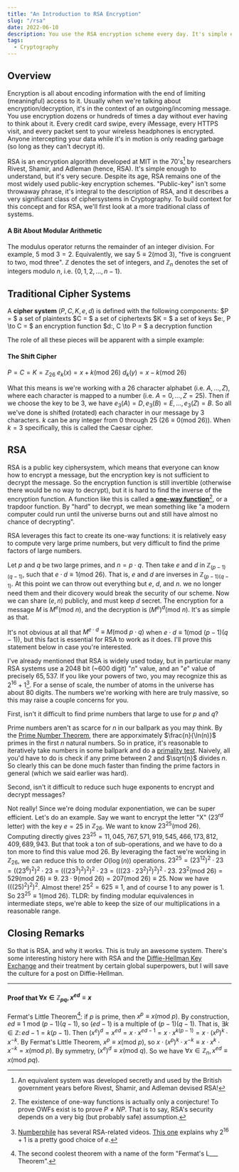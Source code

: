 ```yaml
---
title: "An Introduction to RSA Encryption"
slug: "/rsa"
date: 2022-06-10
description: You use the RSA encryption scheme every day. It's simple enough to understand, but quite powerful. In this post, we discuss the basics of ciphersystems, public key encryption and RSA, and why RSA works so well.
tags:
  - Cryptography
---
```



## Overview

Encryption is all about encoding information with the end of limiting (meaningful) access to it. Usually when we're talking about encryption/decryption, it's in the context of an outgoing/incoming message. You use encryption dozens or hundreds of times a day without ever having to think about it. Every credit card swipe, every iMessage, every HTTPS visit, and every packet sent to your wireless headphones is encrypted. Anyone intercepting your data while it's in motion is only reading garbage (so long as they can't decrypt it).

RSA is an encryption algorithm developed at MIT in the 70's[^1] by researchers Rivest, Shamir, and Adleman (hence, RSA). It's simple enough to understand, but it's very secure. Despite its age, RSA remains one of the most widely used public-key encryption schemes. "Public-key" isn't some throwaway phrase, it's integral to the description of RSA, and it describes a very significant class of ciphersystems in Cryptography. To build context for this concept and for RSA, we'll first look at a more traditional class of systems.

#### A Bit About Modular Arithmetic

The modulus operator returns the remainder of an integer division. For example, $5 \text{ mod } 3 = 2$. Equivalently, we say $5 \equiv 2 (\text{mod } 3)$, "five is congruent to two, mod three". $\mathbb{Z}$ denotes the set of integers, and $\mathbb{Z}_n$ denotes the set of integers modulo $n$, i.e. $\{0, 1, 2, ..., n-1\}$.

## Traditional Cipher Systems

A **cipher system** $(P, C, K, e, d)$ is defined with the following components:
$P = $ a set of plaintexts
$C = $ a set of ciphertexts
$K = $ a set of keys
$e:\, P \to C = $ an encryption function
$d:\, C \to P = $ a decryption function

The role of all these pieces will be apparent with a simple example:

#### The Shift Cipher

$P = C = K = \mathbb{Z}_{26}$
$e_k(x) = x + k (\text{mod } 26)$
$d_k(y) = x - k (\text{mod } 26)$

What this means is we're working with a $26$ character alphabet (i.e. $A, ..., Z$), where each character is mapped to a number (i.e. $A = 0, ..., Z = 25$). Then if we choose the key to be $3$, we have $e_3(A) = D, e_3(B) = E, ..., e_3(Z) = B$. So all we've done is shifted (rotated) each character in our message by $3$ characters. $k$ can be any integer from $0$ through $25$ ($26 \equiv 0 (\text{mod } 26)$). When $k = 3$ specifically, this is called the Caesar cipher.

## RSA

RSA is a public key ciphersystem, which means that everyone can know how to encrypt a message, but the encryption key is not sufficient to decrypt the message. So the encryption function is still invertible (otherwise there would be no way to decrypt), but it is hard to find the inverse of the encryption function. A function like this is called a [**one-way function**](https://en.wikipedia.org/wiki/One-way_function)[^2], or a trapdoor function. By "hard" to decrypt, we mean something like "a modern computer could run until the universe burns out and still have almost no chance of decrypting".

RSA leverages this fact to create its one-way functions: it is relatively easy to compute very large prime numbers, but very difficult to find the prime factors of large numbers.

Let $p$ and $q$ be two large primes, and $n = p \cdot q$. Then take $e$ and $d$ in $\mathbb{Z}_{(p-1)(q-1)}$, such that $e \cdot d \equiv 1 (\text{mod } 26)$. That is, $e$ and $d$ are inverses in $\mathbb{Z}_{(p-1)(q-1)}$. At this point we can throw out everything but $e$, $d$, and $n$. we no longer need them and their dicovery would break the security of our scheme. Now we can share $(e, n)$ publicly, and must keep $d$ secret. The encryption for a message $M$ is $M^e (\text{mod } n)$, and the decryption is $(M^e)^d (\text{mod } n)$. It's as simple as that.

It's not obvious at all that $M^{e \cdot d} \equiv M (\text{mod } p \cdot q)$ when $e \cdot d \equiv 1 (\text{mod } (p-1)(q-1))$, but this fact is essential for RSA to work as it does. I'll prove this statement below in case you're interested.

I've already mentioned that RSA is widely used today, but in particular many RSA systems use a $2048$ bit (~$600$ digit) "$n$" value, and an "$e$" value of precisely $65,537$. If you like your powers of two, you may recognize this as $2^{16}+1$[^3]. For a sense of scale, the number of atoms in the universe has about $80$ digits. The numbers we're working with here are truly massive, so this may raise a couple concerns for you.

First, isn't it difficult to find prime numbers that large to use for $p$ and $q$?

Prime numbers aren't as scarce for $n$ in our ballpark as you may think. By the [Prime Number Theorem](https://en.wikipedia.org/wiki/Prime_number_theorem), there are apporximately $\frac{n}{\ln(n)}$ primes in the first $n$ natural numbers. So in pratice, it's reasonable to iteratively take numbers in some ballpark and do a [primality test](https://en.wikipedia.org/wiki/Primality_test). Naively, all you'd have to do is check if any prime between $2$ and $\sqrt{n}$ divides $n$. So clearly this can be done much faster than finding the prime factors in general (which we said earlier was hard).

Second, isn't it difficult to reduce such huge exponents to encrypt and decrypt messages?

Not really! Since we're doing modular exponentiation, we can be super efficient. Let's do an example. Say we want to encrypt the letter "X" ($23^{rd}$ letter) with the key $e = 25$ in $\mathbb{Z}_{26}$. We want to know $23^{25} (\text{mod } 26)$. Computing directly gives $23^{25} = 11,045,767,571,919,545,466,173,812,409,689,943$. But that took a ton of sub-operations, and we have to do a ton more to find this value mod $26$. By leveraging the fact we're working in $\mathbb{Z}_{26}$, we can reduce this to order $O(\log(n))$ operations. $23^{25} = (23^{12})^2 \cdot 23 = ((23^6)^2)^2 \cdot 23 = (((23^3)^2)^2)^2 \cdot 23 = (((23 \cdot 23^2)^2)^2)^2 \cdot 23$. $23^2 (\text{mod } 26) = 529 (\text{mod } 26) \equiv 9$. $23 \cdot 9 (\text{mod } 26) = 207 (\text{mod } 26) \equiv 25$. Now we have $(((25)^2)^2)^2$. Almost there! $25^2 = 625 \equiv 1$, and of course $1$ to any power is $1$. So $23^{25} \equiv 1 (\text{mod } 26)$.
TLDR: by finding modular equivalences in intermediate steps, we're able to keep the size of our multiplications in a reasonable range.

## Closing Remarks

So that is RSA, and why it works. This is truly an awesome system. There's some interesting history here with RSA and the [Diffie-Hellman Key Exchange](https://en.wikipedia.org/wiki/Diffie%E2%80%93Hellman_key_exchange) and their treatment by certain global superpowers, but I will save the culture for a post on Diffie-Hellman.

---

#### Proof that $\forall x \in \mathbb{Z}_{pq},\, x^{ed} \equiv x$

Fermat's Little Theorem[^4]: if $p$ is prime, then $x^p \equiv x (\text{mod } p)$.
By construction, $ed \equiv 1 \text{ mod } (p-1)(q-1)$, so $(ed-1)$ is a multiple of $(p-1)(q-1)$.
That is, $\exists k \in \mathbb{Z}:\, ed-1 = k(p-1)$.
Then $(x^e)^d = x^{ed} = x \cdot x^{ed-1} = x \cdot x^{k(p-1)} = x \cdot (x^p)^k \cdot x^{-k}$.
By Fermat's Little Theorem, $x^p \equiv x (\text{mod } p)$, so $x \cdot (x^p)^k \cdot x^{-k} \equiv x \cdot x^k \cdot x^{-k} = x (\text{mod } p)$.
By symmetry, $(x^e)^d \equiv x (\text{mod } q)$.
So we have $\forall x \in \mathbb{Z}_n, x^{ed} \equiv x (\text{mod } pq)$.

[^1]: An equivalent system was developed secretly and used by the British government years before Rivest, Shamir, and Adleman devised RSA!

[^2]: The existence of one-way functions is actually only a conjecture! To prove OWFs exist is to prove $P \neq NP$. That is to say, RSA's security depends on a very big (but probably safe) assumption.

[^3]: [Numberphile](https://www.youtube.com/c/numberphile) has several RSA-related videos. [This one](https://youtu.be/cbGB__V8MNk) explains why $2^{16}+1$ is a pretty good choice of $e$.

[^4]: The second coolest theorem with a name of the form "Fermat's L___ Theorem".